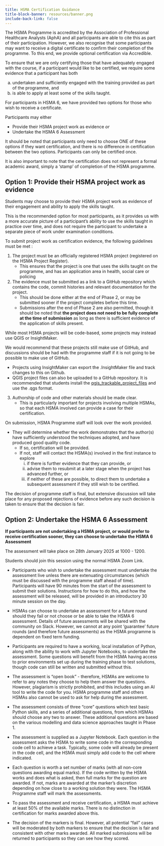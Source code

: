 ```yaml
---
title: HSMA Certification Guidance
title-block-banner: resources/banner.png
include-back-link: false
---
```


The HSMA Programme is accredited by the Association of Professional Healthcare Analysts (AphA) and all participants are able to cite this as part of their participation.  However, we also recognise that some participants may want to receive a digital certificate to confirm their completion of the programme.  To this end, we provide optional certification via Accredible.

To ensure that we are only certifying those that have adequately engaged with the course, if a participant would like to be certified, we require some evidence that a participant has both

a) undertaken and sufficiently engaged with the training provided as part of the programme, and
b) is able to apply at least some of the skills taught.

For participants in HSMA 6, we have provided two options for those who wish to receive a certificate.

:::{.callout-tip appearance="simple"}
Participants may either

- Provide their HSMA project work as evidence
*or*
- Undertake the HSMA 6 Assessment
:::

 It should be noted that participants only need to choose ONE of these options if they want certification, and there is no difference in certification between the two options.  Participants can only be certified once.

:::{.callout-note appearance="simple"}
It is also important to note that the certification does not represent a formal academic award, simply a ‘stamp’ of completion of the HSMA programme.
:::

## Option 1: Provide their HSMA project work as evidence

Students may choose to provide their HSMA project work as evidence of their engagement and ability to apply the skills taught.

:::{.callout-tip appearance="simple"}

This is the recommended option for most participants, as it provides us with a more accurate picture of a participant’s ability to use the skills taught in practice over time, and does not require the participant to undertake a separate piece of work under examination conditions.

:::

To submit project work as certification evidence, the following guidelines must be met :

1. The project must be an officially registered HSMA project (registered on the HSMA Project Register).
    - This ensures that the project is one that uses the skills taught on the programme, and has an application area in health, social care or policing

2. The evidence must be submitted as a link to a GitHub repository which contains the code, commit histories and relevant documentation for the project.
    - This should be done either at the end of Phase 2, or may be submitted sooner if the project completes before this time.
    - Submissions after the end of Phase 2 are also permitted, though it should be noted that **the project does not need to be fully complete at the time of submission** as long as there is sufficient evidence of the application of skills present.

:::{.callout-note appearance="simple"}
While most HSMA projects will be code-based, some projects may instead use QGIS or InsightMaker.

We would recommend that these projects still make use of GitHub, and discussions should be had with the programme staff if it is not going to be possible to make use of GitHub.

- Projects using InsightMaker can export the .InsightMaker file and track changes to this on Github.
- QGIS project files can also be uploaded to a GitHub repository. It is recommended that students install the [qgis_trackable_project_files](https://github.com/opengisch/qgis_trackable_project_files) and use the .qgs format.
:::

3. Authorship of code and other materials should be made clear.
    - This is particularly important for projects involving multiple HSMAs, so that each HSMA involved can provide a case for their certification.

On submission, HSMA Programme staff will look over the work provided.

- They will determine whether the work demonstrates that the author(s) have sufficiently understood the techniques adopted, and have produced good quality code.
    - If so, certification will be provided.
    - If not, staff will contact the HSMA(s) involved in the first instance to explore
        i. if there is further evidence that they can provide, or
        ii. advise them to resubmit at a later stage when the project has advanced further, or
        iii. if neither of these are possible, to direct them to undertake a subsequent assessment if they still wish to be certified.

:::{.callout-warning appearance="simple"}
The decision of programme staff is final, but extensive discussion will take place for any proposed rejections of evidence before any such decision is taken to ensure that the decision is fair.
:::

## Option 2: Undertake the HSMA 6 Assessment

**If participants are not undertaking a HSMA project, or would prefer to receive certification sooner, they can choose to undertake the HSMA 6 Assessment**


:::{.callout-tip appearance="simple"}
The assessment will take place on 28th January 2025 at 1000 - 1200.

Students should join this session using the normal HSMA Zoom Link.
:::

-  Participants who wish to undertake the assessment must undertake the assessment live unless there are extenuating circumstances (which must be discussed with the programme staff ahead of time).  Participants will have 90 minutes from the start of the assessment to submit their solutions.  Instructions for how to do this, and how the assessment will be released, will be provided in an introductory 30 minute session on the day.

- HSMAs can choose to undertake an assessment for a future round should they fail or not choose or be able to take the HSMA 6 assessment.  Details of future assessments will be shared with the community on Slack.  However, we cannot at any point ‘guarantee’ future rounds (and therefore future assessments) as the HSMA programme is dependent on fixed term funding.

- Participants are required to have a working, local installation of Python, along with the ability to work with Jupyter Notebooks, to undertake the assessment.  Some questions will benefit from the HSMA having access to prior environments set up during the training phase to test solutions, though code can still be written and submitted without this.

- The assessment is “open book” - therefore, HSMAs are welcome to refer to any notes they choose to help them answer the questions.  However, plagiarism is strictly prohibited, and this includes using an AI tool to write the code for you.  HSMA programme staff and others HSMAs also cannot be used to ask for help during the assessment.

- The assessment consists of three “core” questions which test basic Python skills, and a series of additional questions, from which HSMAs should choose any two to answer.  These additional questions are based on the various modelling and data science approaches taught in Phase 1.

- The assessment is supplied as a Jupyter Notebook.  Each question in the assessment asks the HSMA to write some code in the corresponding code cell to achieve a task.  Typically, some code will already be present in the code cell, and the HSMA must simply add code to the cell where indicated.

- Each question is worth a set number of marks (with all non-core questions awarding equal marks).  If the code written by the HSMA works and does what is asked, then full marks for the question are awarded.  If not, marks are awarded at the marker’s discretion depending on how close to a working solution they were.  The HSMA Programme staff will mark the assessments.

- To pass the assessment and receive certification, a HSMA must achieve at least 50% of the available marks.  There is no distinction in certification for marks awarded above this.

- The decision of the markers is final.  However, all potential “fail” cases will be moderated by both markers to ensure that the decision is fair and consistent with other marks awarded.  All marked submissions will be returned to participants so they can see how they scored.
